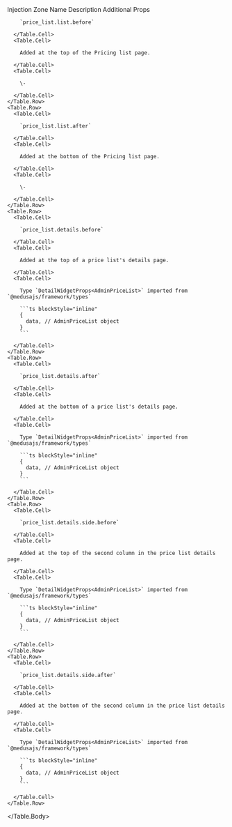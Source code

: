 
<Table>
  <Table.Header>
    <Table.Row>
      <Table.HeaderCell className="w-1/3">Injection Zone Name</Table.HeaderCell>
      <Table.HeaderCell className="w-1/3">Description</Table.HeaderCell>
      <Table.HeaderCell className="w-1/3">Additional Props</Table.HeaderCell>
    </Table.Row>
  </Table.Header>
  <Table.Body>
    <Table.Row>
      <Table.Cell>

        `price_list.list.before`

      </Table.Cell>
      <Table.Cell>

        Added at the top of the Pricing list page.

      </Table.Cell>
      <Table.Cell>

        \-

      </Table.Cell>
    </Table.Row>
    <Table.Row>
      <Table.Cell>

        `price_list.list.after`

      </Table.Cell>
      <Table.Cell>

        Added at the bottom of the Pricing list page.

      </Table.Cell>
      <Table.Cell>

        \-

      </Table.Cell>
    </Table.Row>
    <Table.Row>
      <Table.Cell>

        `price_list.details.before`

      </Table.Cell>
      <Table.Cell>

        Added at the top of a price list's details page.

      </Table.Cell>
      <Table.Cell>
      
        Type `DetailWidgetProps<AdminPriceList>` imported from `@medusajs/framework/types`

        ```ts blockStyle="inline"
        {
          data, // AdminPriceList object
        }
        ```

      </Table.Cell>
    </Table.Row>
    <Table.Row>
      <Table.Cell>

        `price_list.details.after`

      </Table.Cell>
      <Table.Cell>

        Added at the bottom of a price list's details page.

      </Table.Cell>
      <Table.Cell>
      
        Type `DetailWidgetProps<AdminPriceList>` imported from `@medusajs/framework/types`

        ```ts blockStyle="inline"
        {
          data, // AdminPriceList object
        }
        ```

      </Table.Cell>
    </Table.Row>
    <Table.Row>
      <Table.Cell>

        `price_list.details.side.before`

      </Table.Cell>
      <Table.Cell>

        Added at the top of the second column in the price list details page.

      </Table.Cell>
      <Table.Cell>
      
        Type `DetailWidgetProps<AdminPriceList>` imported from `@medusajs/framework/types`

        ```ts blockStyle="inline"
        {
          data, // AdminPriceList object
        }
        ```

      </Table.Cell>
    </Table.Row>
    <Table.Row>
      <Table.Cell>

        `price_list.details.side.after`

      </Table.Cell>
      <Table.Cell>

        Added at the bottom of the second column in the price list details page.

      </Table.Cell>
      <Table.Cell>
      
        Type `DetailWidgetProps<AdminPriceList>` imported from `@medusajs/framework/types`

        ```ts blockStyle="inline"
        {
          data, // AdminPriceList object
        }
        ```

      </Table.Cell>
    </Table.Row>
  </Table.Body>
</Table>